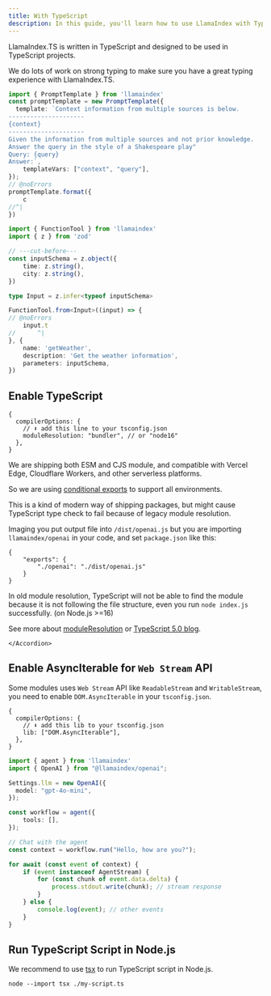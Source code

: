 ```yaml
---
title: With TypeScript
description: In this guide, you'll learn how to use LlamaIndex with TypeScript
---
```


LlamaIndex.TS is written in TypeScript and designed to be used in TypeScript projects.

We do lots of work on strong typing to make sure you have a great typing experience with LlamaIndex.TS.

```ts twoslash
import { PromptTemplate } from 'llamaindex'
const promptTemplate = new PromptTemplate({
  template: `Context information from multiple sources is below.
---------------------
{context}
---------------------
Given the information from multiple sources and not prior knowledge.
Answer the query in the style of a Shakespeare play"
Query: {query}
Answer:`,
	templateVars: ["context", "query"],
});
// @noErrors
promptTemplate.format({
	c
//^|
})
```

```ts twoslash
import { FunctionTool } from 'llamaindex'
import { z } from 'zod'

// ---cut-before---
const inputSchema = z.object({
	time: z.string(),
	city: z.string(),
})

type Input = z.infer<typeof inputSchema>

FunctionTool.from<Input>((input) => {
// @noErrors
	input.t
//      ^|
}, {
	name: 'getWeather',
	description: 'Get the weather information',
	parameters: inputSchema,
})
```

## Enable TypeScript


```json5
{
  compilerOptions: {
    // ⬇️ add this line to your tsconfig.json
    moduleResolution: "bundler", // or "node16"
  },
}
```

<Accordions>
	<Accordion
		title="Why modify tsconfig.json"
	>

We are shipping both ESM and CJS module, and compatible with Vercel Edge, Cloudflare Workers, and other serverless platforms.

So we are using [conditional exports](https://nodejs.org/api/packages.html#conditional-exports) to support all environments.

This is a kind of modern way of shipping packages, but might cause TypeScript type check to fail because of legacy module resolution.

Imaging you put output file into `/dist/openai.js` but you are importing `llamaindex/openai` in your code, and set `package.json` like this:

```json5
{
	"exports": {
		"./openai": "./dist/openai.js"
	}
}
```

In old module resolution, TypeScript will not be able to find the module because it is not following the file structure, even you run `node index.js` successfully. (on Node.js >=16)

See more about [moduleResolution](https://www.typescriptlang.org/docs/handbook/modules/theory.html#module-resolution) or
[TypeScript 5.0 blog](https://devblogs.microsoft.com/typescript/announcing-typescript-5-0/#--moduleresolution-bundler7).


	</Accordion>
</Accordions>

## Enable AsyncIterable for `Web Stream` API

Some modules uses `Web Stream` API like `ReadableStream` and `WritableStream`, you need to enable `DOM.AsyncIterable` in your `tsconfig.json`.

```json5
{
  compilerOptions: {
    // ⬇️ add this lib to your tsconfig.json
    lib: ["DOM.AsyncIterable"],
  },
}
```

```ts
import { agent } from 'llamaindex'
import { OpenAI } from "@llamaindex/openai";

Settings.llm = new OpenAI({
  model: "gpt-4o-mini",
});

const workflow = agent({
	tools: [],
});

// Chat with the agent
const context = workflow.run("Hello, how are you?");

for await (const event of context) {
	if (event instanceof AgentStream) {
		for (const chunk of event.data.delta) {
			process.stdout.write(chunk); // stream response
		}
	} else {
		console.log(event); // other events
	}
}

```

## Run TypeScript Script in Node.js

We recommend to use [tsx](https://www.npmjs.com/package/tsx) to run TypeScript script in Node.js.

```shell
node --import tsx ./my-script.ts
```
